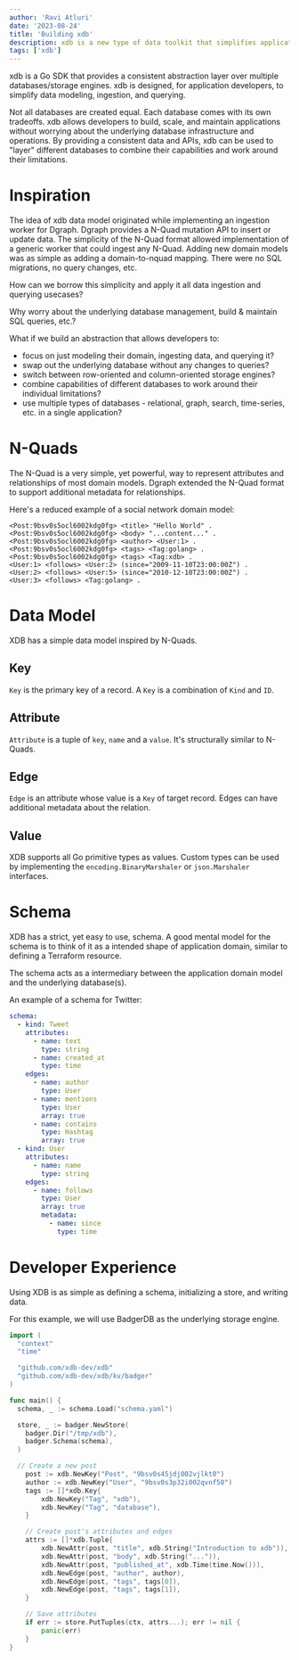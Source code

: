 ```yaml
---
author: 'Ravi Atluri'
date: '2023-08-24'
title: 'Building xdb'
description: xdb is a new type of data toolkit that simplifies application development and database operations.
tags: ['xdb']
---
```


xdb is a Go SDK that provides a consistent abstraction layer over multiple databases/storage engines. xdb is designed, for application developers, to simplify data modeling, ingestion, and querying.

Not all databases are created equal. Each database comes with its own tradeoffs. xdb allows developers to build, scale, and maintain applications without worrying about the underlying database infrastructure and operations. By providing a consistent data and APIs, xdb can be used to "layer" different databases to combine their capabilities and work around their limitations.

# Inspiration

The idea of xdb data model originated while implementing an ingestion worker for Dgraph. Dgraph provides a N-Quad mutation API to insert or update data. The simplicity of the N-Quad format allowed implementation of a generic worker that could ingest any N-Quad. Adding new domain models was as simple as adding a domain-to-nquad mapping. There were no SQL migrations, no query changes, etc.

How can we borrow this simplicity and apply it all data ingestion and querying usecases?

Why worry about the underlying database management, build & maintain SQL queries, etc.?

What if we build an abstraction that allows developers to:

- focus on just modeling their domain, ingesting data, and querying it?
- swap out the underlying database without any changes to queries?
- switch between row-oriented and column-oriented storage engines?
- combine capabilities of different databases to work around their individual limitations?
- use multiple types of databases - relational, graph, search, time-series, etc. in a single application?

# N-Quads

The N-Quad is a very simple, yet powerful, way to represent attributes and relationships of most domain models. Dgraph extended the N-Quad format to support additional metadata for relationships.

Here's a reduced example of a social network domain model:

```
<Post:9bsv0s5ocl6002kdg0fg> <title> "Hello World" .
<Post:9bsv0s5ocl6002kdg0fg> <body> "...content..." .
<Post:9bsv0s5ocl6002kdg0fg> <author> <User:1> .
<Post:9bsv0s5ocl6002kdg0fg> <tags> <Tag:golang> .
<Post:9bsv0s5ocl6002kdg0fg> <tags> <Tag:xdb> .
<User:1> <follows> <User:2> (since="2009-11-10T23:00:00Z") .
<User:2> <follows> <User:5> (since="2010-12-10T23:00:00Z") .
<User:3> <follows> <Tag:golang> .
```

# Data Model

XDB has a simple data model inspired by N-Quads.

## Key

`Key` is the primary key of a record. A `Key` is a combination of `Kind` and `ID`.

## Attribute

`Attribute` is a tuple of `key`, `name` and a `value`. It's structurally similar to N-Quads.

## Edge

`Edge` is an attribute whose value is a `Key` of target record. Edges can have additional metadata about the relation.

## Value

XDB supports all Go primitive types as values. Custom types can be used by implementing the `encoding.BinaryMarshaler` or `json.Marshaler` interfaces.

# Schema

XDB has a strict, yet easy to use, schema. A good mental model for the schema is to think of it as a intended shape of application domain, similar to defining a Terraform resource.

The schema acts as a intermediary between the application domain model and the underlying database(s).

An example of a schema for Twitter:

```yaml
schema:
  - kind: Tweet
    attributes:
      - name: text
        type: string
      - name: created_at
        type: time
    edges:
      - name: author
        type: User
      - name: mentions
        type: User
        array: true
      - name: contains
        type: Hashtag
        array: true
  - kind: User
    attributes:
      - name: name
        type: string
    edges:
      - name: follows
        type: User
        array: true
        metadata:
          - name: since
            type: time
```

# Developer Experience

Using XDB is as simple as defining a schema, initializing a store, and writing data.

For this example, we will use BadgerDB as the underlying storage engine.

```go
import (
  "context"
  "time"

  "github.com/xdb-dev/xdb"
  "github.com/xdb-dev/xdb/kv/badger"
)

func main() {
  schema, _ := schema.Load("schema.yaml")

  store, _ := badger.NewStore(
    badger.Dir("/tmp/xdb"),
    badger.Schema(schema),
  )

  // Create a new post
	post := xdb.NewKey("Post", "9bsv0s45jdj002vjlkt0")
	author := xdb.NewKey("User", "9bsv0s3p32i002qvnf50")
	tags := []*xdb.Key{
		xdb.NewKey("Tag", "xdb"),
		xdb.NewKey("Tag", "database"),
	}

	// Create post's attributes and edges
	attrs := []*xdb.Tuple{
		xdb.NewAttr(post, "title", xdb.String("Introduction to xdb")),
		xdb.NewAttr(post, "body", xdb.String("...")),
		xdb.NewAttr(post, "published_at", xdb.Time(time.Now())),
		xdb.NewEdge(post, "author", author),
		xdb.NewEdge(post, "tags", tags[0]),
		xdb.NewEdge(post, "tags", tags[1]),
	}

	// Save attributes
	if err := store.PutTuples(ctx, attrs...); err != nil {
		panic(err)
	}
}
```

